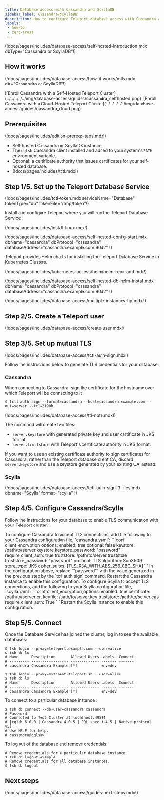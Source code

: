 ```yaml
---
title: Database Access with Cassandra and ScyllaDB
sidebar_label: Cassandra/ScyllaDB
description: How to configure Teleport database access with Cassandra and ScyllaDB.
labels:
 - how-to
 - zero-trust
---
```


(!docs/pages/includes/database-access/self-hosted-introduction.mdx dbType="Cassandra or ScyllaDB"!)

## How it works

(!docs/pages/includes/database-access/how-it-works/mtls.mdx db="Cassandra or ScyllaDB"!)

<Tabs>
<TabItem scope={["oss", "enterprise"]} label="Self-Hosted">
![Enroll Cassandra with a Self-Hosted Teleport Cluster](../../../../../img/database-access/guides/cassandra_selfhosted.png)
</TabItem>
<TabItem scope={["cloud"]} label="Teleport Enterprise Cloud">
![Enroll Cassandra with a Cloud-Hosted Teleport Cluster](../../../../../img/database-access/guides/cassandra_cloud.png)
</TabItem>

</Tabs>

## Prerequisites

(!docs/pages/includes/edition-prereqs-tabs.mdx!)

- Self-hosted Cassandra or ScyllaDB instance.
- The `cqlsh` Cassandra client installed and added to your system's `PATH` environment variable.
- Optional: a certificate authority that issues certificates for
  your self-hosted database.
- (!docs/pages/includes/tctl.mdx!)

## Step 1/5. Set up the Teleport Database Service

(!docs/pages/includes/tctl-token.mdx serviceName="Database" tokenType="db" tokenFile="/tmp/token"!)

Install and configure Teleport where you will run the Teleport Database Service:

<Tabs>
<TabItem label="Linux Server">

(!docs/pages/includes/install-linux.mdx!)

(!docs/pages/includes/database-access/self-hosted-config-start.mdx dbName="cassandra" dbProtocol="cassandra" databaseAddress="cassandra.example.com:9042" !)

</TabItem>
<TabItem label="Kubernetes Cluster">
  Teleport provides Helm charts for installing the Teleport Database Service in Kubernetes Clusters.

  (!docs/pages/includes/kubernetes-access/helm/helm-repo-add.mdx!)

  (!docs/pages/includes/database-access/self-hosted-db-helm-install.mdx dbName="cassandra" dbProtocol="cassandra" databaseAddress="cassandra.example.com:9042" !)
</TabItem>
</Tabs>

(!docs/pages/includes/database-access/multiple-instances-tip.mdx !)

## Step 2/5. Create a Teleport user

(!docs/pages/includes/database-access/create-user.mdx!)

## Step 3/5. Set up mutual TLS

(!docs/pages/includes/database-access/tctl-auth-sign.mdx!)

Follow the instructions below to generate TLS credentials for your database.

### Cassandra

When connecting to Cassandra, sign the certificate for the hostname over which
Teleport will be connecting to it:

```code
$ tctl auth sign --format=cassandra --host=cassandra.example.com --out=server --ttl=2190h
```

(!docs/pages/includes/database-access/ttl-note.mdx!)

The command will create two files:
- `server.keystore` with  generated private key and user certificate in JKS format.
- `server.truststore` with Teleport's certificate authority in JKS format.

If you want to use an existing certificate authority to sign certificates
for Cassandra, rather than the Teleport database client CA, discard
`server.keystore` and use a keystore generated by your existing CA instead.

### Scylla

(!docs/pages/includes/database-access/tctl-auth-sign-3-files.mdx dbname="Scylla" format="scylla" !)

## Step 4/5. Configure Cassandra/Scylla

Follow the instructions for your database to enable TLS communication with your Teleport cluster:

<Tabs>
  <TabItem label="Cassandra">
    To configure Cassandra to accept TLS connections, add the following to your
    Cassandra configuration file, `cassandra.yaml`:
    ```conf
    client_encryption_options:
      enabled: true
      optional: false
      keystore: /path/to/server.keystore
      keystore_password: "password"
      require_client_auth: true
      truststore: /path/to/server.truststore
      truststore_password: "password"
      protocol: TLS
      algorithm: SunX509
      store_type: JKS
      cipher_suites: [TLS_RSA_WITH_AES_256_CBC_SHA]
    ```
    In the configuration above, replace `"password"` with the value generated in the previous step by the `tctl auth sign` command.
    Restart the Cassandra instance to enable this configuration.

  </TabItem>
  <TabItem label="Scylla">
    To configure Scylla to accept TLS connections, add the following to your Scylla configuration file, `scylla.yaml`:
    ```conf
    client_encryption_options:
      enabled: true
      certificate: /path/to/server.crt
      keyfile: /path/to/server.key
      truststore:  /path/to/server.cas
      require_client_auth: True
    ```
    Restart the Scylla instance to enable this configuration.
  </TabItem>
</Tabs>

## Step 5/5. Connect

Once the Database Service has joined the cluster, log in to see the available
databases:

<Tabs>
<TabItem scope={["oss", "enterprise"]} label="Self-Hosted">

  ```code
  $ tsh login --proxy=teleport.example.com --user=alice
  $ tsh db ls
  # Name      Description       Allowed Users Labels  Connect
  # --------- ----------------- ------------- ------- -------
  # cassandra Cassandra Example [*]           env=dev
  ```

</TabItem>
<TabItem scope={["cloud"]} label="Teleport Enterprise Cloud">

  ```code
  $ tsh login --proxy=mytenant.teleport.sh --user=alice
  $ tsh db ls
  # Name      Description       Allowed Users Labels  Connect
  # --------- ----------------- ------------- ------- -------
  # cassandra Cassandra Example [*]           env=dev
  ```

</TabItem>

</Tabs>

To connect to a particular database instance :
```code
$ tsh db connect --db-user=cassandra cassandra
# Password:
# Connected to Test Cluster at localhost:49594
# [cqlsh 6.0.0 | Cassandra 4.0.5 | CQL spec 3.4.5 | Native protocol v5]
# Use HELP for help.
# cassandra@cqlsh>
```

To log out of the database and remove credentials:

```code
# Remove credentials for a particular database instance.
$ tsh db logout example
# Remove credentials for all database instances.
$ tsh db logout
```

## Next steps

(!docs/pages/includes/database-access/guides-next-steps.mdx!)

